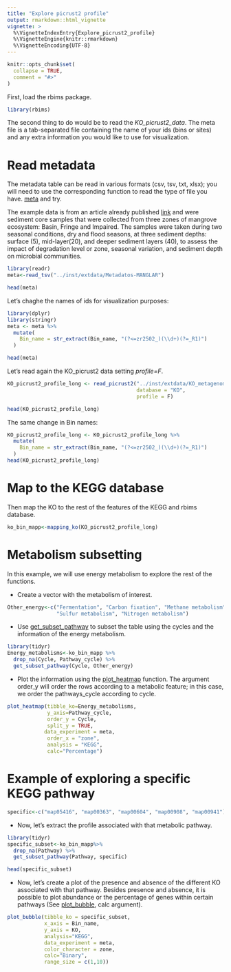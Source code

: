 ```yaml
---
title: "Explore picrust2 profile"
output: rmarkdown::html_vignette
vignette: >
  %\VignetteIndexEntry{Explore_picrust2_profile}
  %\VignetteEngine{knitr::rmarkdown}
  %\VignetteEncoding{UTF-8}
---
```



```r
knitr::opts_chunk$set(
  collapse = TRUE,
  comment = "#>"
)
```


First, load the rbims package.

```r
library(rbims)
```

The second thing to do would be to read the
*KO_picrust2_data*. The meta file is a tab-separated file containing the name of your ids (bins or sites) and any extra information you would like to use for visualization.

# Read metadata

The metadata table can be read in various formats (csv, tsv, txt, xlsx); you will need to use the corresponding function to read the type of file you have. [meta](https://github.com/mirnavazquez/RbiMs/blob/main/inst/extdata/Metadatos-MANGLAR) and try.

The example data is from an article already published [link](https://www.biorxiv.org/content/10.1101/2024.07.24.604998v1.abstract) and were sediment core samples that were collected from three zones of mangrove ecosystem: Basin, Fringe and Impaired. The samples were taken during two seasonal conditions, dry and flood seasons, at three sediment depths: surface (5), mid-layer(20), and deeper sediment layers (40), to assess the impact of degradation level or zone, seasonal variation, and sediment depth on microbial communities.


```r
library(readr)
meta<-read_tsv("../inst/extdata/Metadatos-MANGLAR")
```

```r
head(meta)
```

Let's chaghe the names of ids for visualization purposes:

```r
library(dplyr)
library(stringr)
meta <- meta %>%
  mutate(
    Bin_name = str_extract(Bin_name, "(?<=zr2502_)(\\d+)(?=_R1)") 
  )

```

```r
head(meta)
```


Let's read again the KO_picrust2 data setting *profile=F*.

```r
KO_picrust2_profile_long <- read_picrust2("../inst/extdata/KO_metagenome_out/KO_pred_metagenome_unstrat.tsv",
                                          database = "KO",
                                          profile = F)
```

```r
head(KO_picrust2_profile_long)
```
The same change in Bin names:

```r
KO_picrust2_profile_long <- KO_picrust2_profile_long %>%
  mutate(
    Bin_name = str_extract(Bin_name, "(?<=zr2502_)(\\d+)(?=_R1)")
  )
head(KO_picrust2_profile_long)
```


# Map to the KEGG database

Then map the KO to the rest of the features of the KEGG and rbims database.

```r
ko_bin_mapp<-mapping_ko(KO_picrust2_profile_long)
```

# Metabolism subsetting

In this example, we will use energy metabolism to explore the rest of the functions.

- Create a vector with the metabolism of interest.

```r
Other_energy<-c("Fermentation", "Carbon fixation", "Methane metabolism", 
                "Sulfur metabolism", "Nitrogen metabolism")
```

- Use [get_subset_pathway](https://mirnavazquez.github.io/RbiMs/reference/get_subset_pathway.html) to subset the table using the cycles and the information of the energy metabolism.

```r
library(tidyr)
Energy_metabolisms<-ko_bin_mapp %>%
  drop_na(Cycle, Pathway_cycle) %>%
  get_subset_pathway(Cycle, Other_energy)
```


- Plot the information using the [plot_heatmap](https://mirnavazquez.github.io/RbiMs/reference/plot_heatmap.html) function. The argument order_y will order the rows according to a metabolic feature; in this case, we order the pathways_cycle according to cycle.

```r
plot_heatmap(tibble_ko=Energy_metabolisms, 
             y_axis=Pathway_cycle,
             order_y = Cycle,
             split_y = TRUE,
            data_experiment = meta,
             order_x = "zone",
             analysis = "KEGG",
             calc="Percentage")
```


# Example of exploring a specific KEGG pathway

```r
specific<-c("map05416", "map00363", "map00604", "map00908", "map00941")
```

-   Now, let’s extract the profile associated with that metabolic
    pathway.

```r
library(tidyr)
specific_subset<-ko_bin_mapp%>%
  drop_na(Pathway) %>%
  get_subset_pathway(Pathway, specific) 
```

```r
head(specific_subset)
```

-   Now, let’s create a plot of the presence and absence of the different KO associated with that pathway. Besides presence and absence, it is
possible to plot abundance or the percentage of genes within certain
pathways (See [plot_bubble](https://mirnavazquez.github.io/RbiMs/reference/plot_bubble.html), calc argument).
    
```r
plot_bubble(tibble_ko = specific_subset,
            x_axis = Bin_name, 
            y_axis = KO,
            analysis="KEGG",
            data_experiment = meta,
            color_character = zone,
            calc="Binary",
            range_size = c(1,10)) 
```
